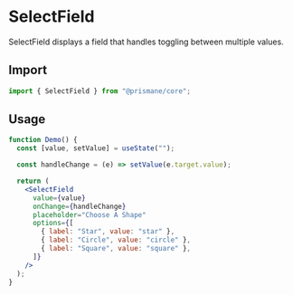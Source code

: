 # SelectField

SelectField displays a field that handles toggling between multiple values.

## Import

```js
import { SelectField } from "@prismane/core";
```

## Usage

```jsx
function Demo() {
  const [value, setValue] = useState("");

  const handleChange = (e) => setValue(e.target.value);

  return (
    <SelectField
      value={value}
      onChange={handleChange}
      placeholder="Choose A Shape"
      options={[
        { label: "Star", value: "star" },
        { label: "Circle", value: "circle" },
        { label: "Square", value: "square" },
      ]}
    />
  );
}
```
